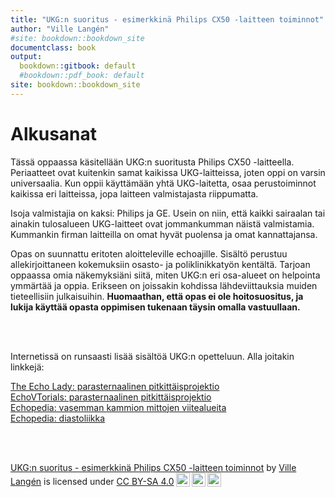 ```yaml
---
title: "UKG:n suoritus - esimerkkinä Philips CX50 -laitteen toiminnot"
author: "Ville Langén"
#site: bookdown::bookdown_site
documentclass: book
output:
  bookdown::gitbook: default
  #bookdown::pdf_book: default
site: bookdown::bookdown_site
---
```



# Alkusanat

Tässä oppaassa käsitellään UKG:n suoritusta Philips CX50 -laitteella. Periaatteet ovat kuitenkin samat kaikissa UKG-laitteissa, joten oppi on varsin universaalia. Kun oppii käyttämään yhtä UKG-laitetta, osaa perustoiminnot kaikissa eri laitteissa, jopa laitteen valmistajasta riippumatta.

Isoja valmistajia on kaksi: Philips ja GE. Usein on niin, että kaikki sairaalan tai ainakin tulosalueen UKG-laitteet ovat jommankumman näistä valmistamia. Kummankin firman laitteilla on omat hyvät puolensa ja omat kannattajansa.

Opas on suunnattu eritoten aloitteleville echoajille. Sisältö perustuu allekirjoittaneen kokemuksiin osasto- ja poliklinikkatyön kentältä. Tarjoan oppaassa omia näkemyksiäni siitä, miten UKG:n eri osa-alueet on helpointa ymmärtää ja oppia. Erikseen on joissakin kohdissa lähdeviittauksia muiden tieteellisiin julkaisuihin. **Huomaathan, että opas ei ole hoitosuositus, ja lukija käyttää opasta oppimisen tukenaan täysin omalla vastuullaan.**

<br/>
<br/>


Internetissä on runsaasti lisää sisältöä UKG:n opetteluun. Alla joitakin linkkejä:

[The Echo Lady: parasternaalinen pitkittäisprojektio](https://www.youtube.com/watch?v=8uLaxH8mSew) <br/>
[EchoVTorials: parasternaalinen pitkittäisprojektio](https://www.youtube.com/watch?v=aXworpaecjM) <br/>
[Echopedia: vasemman kammion mittojen viitealueita](https://www.echopedia.org/index.php?title=Left_Ventricular_Dimensions) <br/>
[Echopedia: diastoliikka](https://www.echopedia.org/index.php?title=Diastolic_Function)

<br/>
<br/>
<p xmlns:cc="http://creativecommons.org/ns#" xmlns:dct="http://purl.org/dc/terms/"><a property="dct:title" rel="cc:attributionURL" href="https://vldesign.kapsi.fi/echo/">UKG:n suoritus - esimerkkinä Philips CX50 -laitteen toiminnot</a> by <a rel="cc:attributionURL dct:creator" property="cc:attributionName" href="http://www.linkedin.com/in/ville-langen">Ville Langén</a> is licensed under <a href="http://creativecommons.org/licenses/by-sa/4.0/?ref=chooser-v1" target="_blank" rel="license noopener noreferrer" style="display:inline-block;">CC BY-SA 4.0<img style="height:22px!important;margin-left:3px;vertical-align:text-bottom;" src="https://mirrors.creativecommons.org/presskit/icons/cc.svg?ref=chooser-v1"><img style="height:22px!important;margin-left:3px;vertical-align:text-bottom;" src="https://mirrors.creativecommons.org/presskit/icons/by.svg?ref=chooser-v1"><img style="height:22px!important;margin-left:3px;vertical-align:text-bottom;" src="https://mirrors.creativecommons.org/presskit/icons/sa.svg?ref=chooser-v1"></a></p>